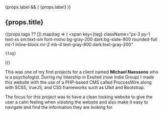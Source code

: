 
<ProjectBanner project={props} />

{props.label && (
  <span className="inline-block mb-4 px-3 py-1 text-sm font-semibold rounded-full bg-teal-100 text-teal-700 dark:bg-teal-900 dark:text-teal-300">
    {props.label}
  </span>
)}

<h2 className="text-2xl font-bold mb-4">
  <span className="bg-clip-text text-transparent bg-gradient-to-r from-teal-400 via-cyan-500 to-blue-600 dark:from-teal-300 dark:via-cyan-400 dark:to-blue-400">
     {props.title}
  </span>
</h2>

{(props.tags ?? []).map(tag => (
  <span
    key={tag}
    className="px-3 py-1 text-xs sm:text-sm font-mono bg-gray-200 dark:bg-slate-800 rounded-full mt-1 inline-block mr-2 mb-4 text-gray-800 dark:text-gray-200"
  >
    {tag}
  </span>
))}


This was one of my first projects for a client named **Michael Naessens** who is a psychologist.
During my Intership in <Link target='_blank' className='text-teal-500 dark:text-teal-400 hover:text-teal-300' rel='noopener noreferrer' href="https://www.indiegroup.be/">Exsited (now Indie Group)</Link> 
I made this website with the use of a PHP-based CMS called ProccesWire along with SCSS, VueJS, and CSS frameworks such as UIkit and Bootstrap. 

The focus for this project was to have a clean looking website to give the user a calm feeling
when visisting the website and also make it easy to navigate and find the information they are looking for.